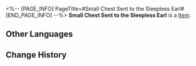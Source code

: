 <%-- [PAGE_INFO]
PageTitle=#Small Chest Sent to the Sleepless Earl#
[END_PAGE_INFO] --%>
{{Item Infobox
|title       = Small Chest Sent to the Sleepless Earl
|id          = 140275
|image       = Item Small Chest Sent to the Sleepless Earl.png
|type        = 
|invCategory = Missions
|rarity      = 3
|effect      = 
|description = A small chest that stores plant seeds. The crest for the Sleepless Earl is stamped onto the lid.
}}
'''Small Chest Sent to the Sleepless Earl''' is a [[Item]].

==Other Languages==
{{Other Languages
|en   = Small Chest Sent to the Sleepless Earl
|zhs  = 送往「不夜侯」的小盒
|zht  = 送往「不夜侯」的小盒
|ja   = 「不夜侯」へ送る小さな箱
|ko   = 「불야후」로 보내는 작은 상자
|es   = Cajita enviada al Conde Insomne
|fr   = Petit coffre à l'intention du Comte insomniaque
|ru   = Коробочка на адрес «Неспящего графа»
|th   = กล่องที่จะส่งให้ "Sleepless Earl"
|vi   = Chiếc Hộp Giao Đến "Bất Dạ Hầu"
|de   = Kleine Truhe, die an den Schlaflosen Grafen geschickt wurde
|id   = Kotak Kecil untuk "Sleepless Earl"
|pt   = Baúzinho Enviado ao Chá Insone
}}

==Change History==
{{Change History|2.0}}